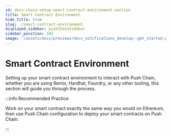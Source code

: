 ```yaml
---
id: docs-chain-setup-smart-contract-environment-section
title: Smart Contract Environment
hide_title: true
slug: ./smart-contract-environment
displayed_sidebar: pushChainSidebar
sidebar_position: 102
image: '/assets/docs/previews/docs_notifications_develop--get_started.png'
---
```


# Smart Contract Environment

Setting up your smart contract environment to interact with Push Chain, whether you are using Remix, Hardhat, Foundry, or any other tooling, this section will guide you through the process.

:::info Recommended Practice

Work on your smart contract exactly the same way you would on Ethereum, then use Push Chain configuration to deploy your smart contracts on Push Chain.

:::

<head>
  <title>
    {
      'Smart Contract Environment Section | Setup | Push Chain | Push Documentation'
    }
  </title>
</head>


<DocCardList />
